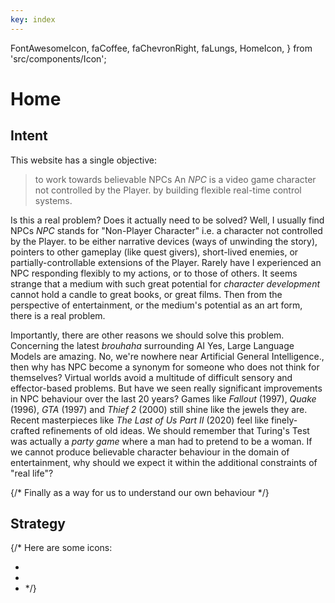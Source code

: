 ```yaml
---
key: index
---
```


  FontAwesomeIcon,
  faCoffee,
  faChevronRight,
  faLungs,
  HomeIcon,
} from 'src/components/Icon';


# Home

## Intent

This website has a single objective:

> to work towards believable NPCs <SideNote>An _NPC_ is a video game character not controlled by the Player.</SideNote> by building flexible real-time control systems.

Is this a real problem?
Does it actually need to be solved?
Well,
I usually find NPCs <SideNote>_NPC_ stands for "Non-Player Character" i.e. a character not controlled by the Player.</SideNote> to be either narrative devices (ways of unwinding the story), pointers to other gameplay (like quest givers), short-lived enemies, or partially-controllable extensions of the Player.
Rarely have I experienced an NPC responding flexibly to my actions, or to those of others.
It seems strange that a medium with such great potential for _character development_ cannot hold a candle to great books, or great films.
Then from the perspective of entertainment, or the medium's potential as an art form,
there is a real problem.

Importantly, there are other reasons we should solve this problem.
Concerning the latest _brouhaha_ surrounding AI <SideNote>Yes, Large Language Models are amazing. No, we're nowhere near Artificial General Intelligence.</SideNote>,
then why has NPC become a synonym for someone who does not think for themselves?
Virtual worlds avoid a multitude of difficult sensory and effector-based problems.
But have we seen really significant improvements in NPC behaviour over the last 20 years?
Games like _Fallout_ (1997), _Quake_ (1996), _GTA_ (1997) and _Thief 2_ (2000) still shine like the jewels they are.
Recent masterpieces like _The Last of Us Part II_ (2020) feel like finely-crafted refinements of old ideas.
We should remember that Turing's Test was actually a _party game_ where a man had to pretend to be a woman.
If we cannot produce believable character behaviour in the domain of entertainment,
why should we expect it within the additional constraints of "real life"?

{/* Finally as a way for us to understand our own behaviour */}

## Strategy



{/* 
Here are some icons:
- <FontAwesomeIcon icon={faChevronRight} size="1x" />
- <FontAwesomeIcon icon={faCoffee} size="1x" />
- <FontAwesomeIcon icon={faLungs} size="1x" /> */}


